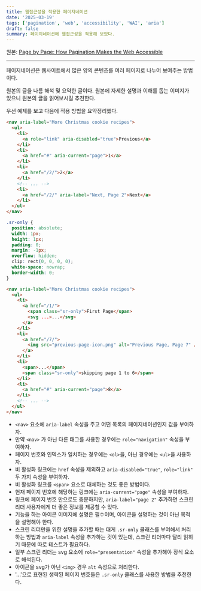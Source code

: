```yaml
---
title: 웹접근성을 적용한 페이지네이션
date: '2025-03-19'
tags: ['pagination', 'web', 'accessibility', 'WAI', 'aria']
draft: false
summary: 페이지네이션에 웹접근성을 적용해 보았다.
---
```


원본: [Page by Page: How Pagination Makes the Web Accessible](https://www.htmhell.dev/adventcalendar/2024/14/)

---

페이지네이션은 웹사이트에서 많은 양의 콘텐츠를 여러 페이지로 나누어 보여주는 방법이다.

원본의 글을 나름 해석 및 요약한 글이다. 원본에 자세한 설명과 이해를 돕는 이미지가 있으니 원본의 글을 읽어보시길 추천한다.

우선 예제를 보고 다음에 적용 방법을 요약정리했다.

```html
<nav aria-label="More Christmas cookie recipes">
  <ul>
    <li>
      <a role="link" aria-disabled="true">Previous</a>
    </li>
    <li>
      <a href="#" aria-current="page">1</a>
    </li>
    <li>
      <a href="/2/">2</a>
    </li>
    <!-- ... -->
    <li>
      <a href="/2/" aria-label="Next, Page 2">Next</a>
    </li>
  </ul>
</nav>
```

```css
.sr-only {
  position: absolute;
  width: 1px;
  height: 1px;
  padding: 0;
  margin: -1px;
  overflow: hidden;
  clip: rect(0, 0, 0, 0);
  white-space: nowrap;
  border-width: 0;
}
```

```html
<nav aria-label="More Christmas cookie recipes">
  <ul>
    <li>
      <a href="/1/">
        <span class="sr-only">First Page</span>
        <svg ...>...</svg>
      </a>
    </li>
    <li>
      <a href="/7/">
        <img src="previous-page-icon.png" alt="Previous Page, Page 7" />
      </a>
    </li>
    <li>
      <span>...</span>
      <span class="sr-only">skipping page 1 to 6</span>
    </li>
    <li>
      <a href="#" aria-current="page">8</a>
    </li>
    <!-- ... -->
  </ul>
</nav>
```

- `<nav>` 요소에 `aria-label` 속성을 주고 어떤 목록의 페이지네이션인지 값을 부여하자.
- 만약 `<nav>` 가 아닌 다른 태그를 사용한 경우에는 `role="navigation"` 속성을 부여하자.
- 페이지 번호와 인덱스가 일치하는 경우에는 `<ol>`을, 아닌 경우에는 `<ul>`을 사용하자.
- 비 활성화 링크에는 `href` 속성을 제외하고 `aria-disabled="true"`, `role="link"` 두 가지 속성을 부여하자.
- 비 활성화 링크를 `<span>` 요소로 대체하는 것도 좋은 방법이다.
- 현재 페이지 번호에 해당하는 링크에는 `aria-current="page"` 속성을 부여하자.
- 링크에 페이지 번호 만으로도 충분하지만, `aria-label="page 2"` 추가하면 스크린 리더 사용자에게 더 좋은 정보를 제공할 수 있다.
- 기능을 하는 아이콘 이미지에 설명은 필수이며, 아이콘을 설명하는 것이 아닌 목적을 설명해야 한다.
- 스크린 리더만을 위한 설명을 추가할 때는 대게 `.sr-only` 클래스를 부여해서 처리하는 방법과 `aria-label` 속성을 추가하는 것이 있는데, 스크린 리더마다 달리 읽히기 때문에 따로 테스트가 필요하다.
- 일부 스크린 리더는 svg 요소에 `role="presentation"` 속성을 추가해야 장식 요소로 해석된다.
- 아이콘을 svg가 아닌 `<img>` 경우 `alt` 속성으로 처리한다.
- '...'으로 표현된 생략된 페이지 번호들은 `.sr-only` 클래스를 사용한 방법을 추천한다.
